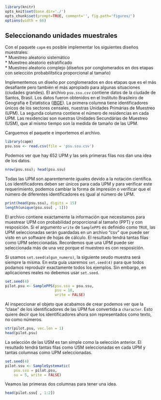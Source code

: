 ```r
library(knitr)
opts_knit$set(base.dir='./')
opts_chunk$set(prompt=TRUE, comment='', fig.path='figures/')
options(width = 66)
```

## Seleccionando unidades muestrales

Con el paquete `capm` es posible implementar los siguientes diseños muestrales:  
* Muestreo aleatorio sistemático  
* Muestreo aleatorio estratificado  
* Muestreo aleatorio complejo  (diseños por conglomerados en dos etapas con selección probabilítstica proporcional al tamaño)

Implementemos un diseño por conglomerados en dos etapas que es el más desafiante pero también el más apropiado para algunas situaciones (ciudades grandes). El archivo `psu.ssu.csv` contiene datos de la ciudade de Santos, Brasil. Los datos fueron obtenidos en el Instituto Brasileiro de Geografia e Estatística ([IBGE](http://ibge.gov.br)). La primera columna tiene identificadores únicos de los sectores censales, nuestras Unidades Primárias de Muestreo (UPM). La segunda columna contiene el número de residencias en cada UPM. Las residencias son nuestras Unidades Secundárias de Muestreo (USM), que al mismo tiempo son la medida de tamaño de las UPM.


Carguemos el paquete e importemos el archivo.

```r
library(capm)
psu.ssu <- read.csv(file = 'psu.ssu.csv')
```

Podemos ver que hay 652 UPM y las seis primeras filas nos dan una idea de los datos.

```r
nrow(psu.ssu); head(psu.ssu)
```

Todas las UPM son aparentemente iguales devido a la notación científica. Los identificadores deben ser únicos para cada UPM y para verificar este requerimiento, podemos cambiar la forma de impresión o verificar que el número de diferentes identificadores es igual al número de UPM.

```r
print(head(psu.ssu), digits = 15)
length(unique(psu.ssu[ , 1]))
```

El archivo contiene exactamente la información que necesitamos para muestrear UPM con probabilidad proporcional al tamaño (PPT) y con resposición. Si el argumento `write` de `SamplePPS` es definidio como `TRUE`, las UPM seleccionadas serán guardadas en un archivo "csv" que puede ser visto en un software de hojas de cálculo. El resultado tendrá tantas filas como UPM seleccionadas. Recordemos que una UPM puede ser seleccionada más de una vez porque el muestreo es con resposición.  

Si usamos `set.seed(algun_numero)`, la siguiente seudo muestra será siempre la misma. En esta guía usaremos `set.seed(4)` para que todos podamos reproduzir exactamente todos los ejemplos. Sin embargo, en aplicaciones reales no debemos usar `set.seed`.

```r
set.seed(4)
pilot.psu <- SamplePPS(psu.ssu = psu.ssu,
                       psu = 10,
                       write = FALSE)
```

Al inspeccionar el objeto que acabamos de crear podemos ver que la "clase" de los identificadores de las UPM fue convertida a `character`. Esto quiere decir que los identificadores ahora son representados como texto, no como números.

```r
str(pilot.psu, vec.len = 1)
head(pilot.psu)
```

La selección de las USM es tan simple como la selección anterior. El resultado tendrá tantas filas como USM seleccionadas en cada UPM y tantas columnas como UPM seleccionadas.

```r
set.seed(4)
pilot.ssu <- SampleSystematic(
    psu.ssu = pilot.psu,
    su = 5, write = FALSE)
```

Veamos las primeras dos columnas para tener una idea.

```r
head(pilot.ssu[ , 1:2])
```

